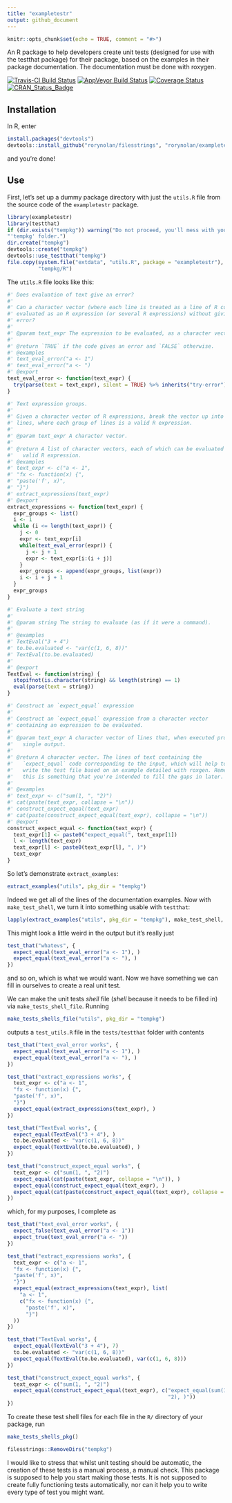 ```yaml
---
title: "exampletestr"
output: github_document
---
```


```r
knitr::opts_chunk$set(echo = TRUE, comment = "#>")
```

An R package to help developers create unit tests (designed for use with the testthat package) for their package, based on the examples in their package documentation. The documentation must be done with roxygen.

[![Travis-CI Build Status](https://travis-ci.org/rorynolan/exampletestr.svg?branch=master)](https://travis-ci.org/rorynolan/exampletestr)
[![AppVeyor Build Status](https://ci.appveyor.com/api/projects/status/github/rorynolan/exampletestr?branch=master&svg=true)](https://ci.appveyor.com/project/rorynolan/exampletestr)
[![Coverage Status](https://img.shields.io/codecov/c/github/rorynolan/exampletestr/master.svg)](https://codecov.io/github/rorynolan/exampletestr?branch=master)
[![CRAN_Status_Badge](http://www.r-pkg.org/badges/version/exampletestr)](https://cran.r-project.org/package=exampletestr)

## Installation
In R, enter
```r
install.packages("devtools")
devtools::install_github("rorynolan/filesstrings", "rorynolan/exampletestr")
```
and you're done!

## Use
First, let's set up a dummy package directory with just the `utils.R` file from the source code of the `exampletestr` package.
```r
library(exampletestr)
library(testthat)
if (dir.exists("tempkg")) warning("Do not proceed, you'll mess with your ",
"'tempkg' folder.")
dir.create("tempkg")
devtools::create("tempkg")
devtools::use_testthat("tempkg")
file.copy(system.file("extdata", "utils.R", package = "exampletestr"), 
          "tempkg/R")
```

The `utils.R` file looks like this:
```r
#' Does evaluation of text give an error?
#'
#' Can a character vector (where each line is treated as a line of R code) be
#' evaluated as an R expression (or several R expressions) without giving an
#' error?
#'
#' @param text_expr The expression to be evaluated, as a character vector.
#'
#' @return `TRUE` if the code gives an error and `FALSE` otherwise.
#' @examples
#' text_eval_error("a <- 1")
#' text_eval_error("a <- ")
#' @export
text_eval_error <- function(text_expr) {
  try(parse(text = text_expr), silent = TRUE) %>% inherits("try-error")
}

#' Text expression groups.
#'
#' Given a character vector of R expressions, break the vector up into groups of
#' lines, where each group of lines is a valid R expression.
#'
#' @param text_expr A character vector.
#'
#' @return A list of character vectors, each of which can be evaluated as a
#'   valid R expression.
#' @examples
#' text_expr <- c("a <- 1",
#' "fx <- function(x) {",
#' "paste('f', x)",
#' "}")
#' extract_expressions(text_expr)
#' @export
extract_expressions <- function(text_expr) {
  expr_groups <- list()
  i <- 1
  while (i <= length(text_expr)) {
    j <- 0
    expr <- text_expr[i]
    while(text_eval_error(expr)) {
      j <- j + 1
      expr <- text_expr[i:(i + j)]
    }
    expr_groups <- append(expr_groups, list(expr))
    i <- i + j + 1
  }
  expr_groups
}

#' Evaluate a text string
#'
#' @param string The string to evaluate (as if it were a command).
#'
#' @examples
#' TextEval("3 + 4")
#' to.be.evaluated <- "var(c(1, 6, 8))"
#' TextEval(to.be.evaluated)
#'
#' @export
TextEval <- function(string) {
  stopifnot(is.character(string) && length(string) == 1)
  eval(parse(text = string))
}

#' Construct an `expect_equal` expression
#'
#' Construct an `expect_equal` expression from a character vector
#' containing an expression to be evaluated.
#'
#' @param text_expr A character vector of lines that, when executed produce a
#'   single output.
#'
#' @return A character vector. The lines of text containing the
#'   `expect_equal` code corresponding to the input, which will help to
#'   write the test file based on an example detailed with roxgen. Remember that
#'   this is something that you're intended to fill the gaps in later.
#'
#' @examples
#' text_expr <- c("sum(1, ", "2)")
#' cat(paste(text_expr, collapse = "\n"))
#' construct_expect_equal(text_expr)
#' cat(paste(construct_expect_equal(text_expr), collapse = "\n"))
#' @export
construct_expect_equal <- function(text_expr) {
  text_expr[1] <- paste0("expect_equal(", text_expr[1])
  l <- length(text_expr)
  text_expr[l] <- paste0(text_expr[l], ", )")
  text_expr
}
```
So let's demonstrate `extract_examples`:
```r
extract_examples("utils", pkg_dir = "tempkg")
```

Indeed we get all of the lines of the documentation examples. Now with `make_test_shell`, we turn it into something usable with `testthat`:
```r
lapply(extract_examples("utils", pkg_dir = "tempkg"), make_test_shell, "whatevs")
```
This might look a little weird in the output but it's really just 
```r
test_that("whatevs", {
  expect_equal(text_eval_error("a <- 1"), )
  expect_equal(text_eval_error("a <- "), )
})
```
and so on, which is what we would want. Now we have something we can fill in ourselves to create a real unit test.

We can make the unit tests _shell_ file (_shell_ because it needs to be filled in) via `make_tests_shell_file`. Running 
```r
make_tests_shells_file("utils", pkg_dir = "tempkg")
```
outputs a `test_utils.R` file in the `tests/testthat` folder with contents
```r
test_that("text_eval_error works", {
  expect_equal(text_eval_error("a <- 1"), )
  expect_equal(text_eval_error("a <- "), )
})

test_that("extract_expressions works", {
  text_expr <- c("a <- 1",
  "fx <- function(x) {",
  "paste('f', x)",
  "}")
  expect_equal(extract_expressions(text_expr), )
})

test_that("TextEval works", {
  expect_equal(TextEval("3 + 4"), )
  to.be.evaluated <- "var(c(1, 6, 8))"
  expect_equal(TextEval(to.be.evaluated), )
})

test_that("construct_expect_equal works", {
  text_expr <- c("sum(1, ", "2)")
  expect_equal(cat(paste(text_expr, collapse = "\n")), )
  expect_equal(construct_expect_equal(text_expr), )
  expect_equal(cat(paste(construct_expect_equal(text_expr), collapse = "\n")), )
})
```
which, for my purposes, I complete as
```r
test_that("text_eval_error works", {
  expect_false(text_eval_error("a <- 1"))
  expect_true(text_eval_error("a <- "))
})

test_that("extract_expressions works", {
  text_expr <- c("a <- 1",
  "fx <- function(x) {",
  "paste('f', x)",
  "}")
  expect_equal(extract_expressions(text_expr), list(
    "a <- 1",
    c("fx <- function(x) {",
      "paste('f', x)",
      "}")
  ))
})

test_that("TextEval works", {
  expect_equal(TextEval("3 + 4"), 7)
  to.be.evaluated <- "var(c(1, 6, 8))"
  expect_equal(TextEval(to.be.evaluated), var(c(1, 6, 8)))
})

test_that("construct_expect_equal works", {
  text_expr <- c("sum(1, ", "2)")
  expect_equal(construct_expect_equal(text_expr), c("expect_equal(sum(1, ",
                                                    "2), )"))
})
```

To create these test shell files for each file in the `R/` directory of your package, run 
```r
make_tests_shells_pkg()
```


```r
filesstrings::RemoveDirs("tempkg")
```

I would like to stress that whilst unit testing should be automatic, the creation of these tests is a manual process, a manual check. This package is supposed to help you start making those tests. It is not supposed to create fully functioning tests automatically, nor can it help you to write every type of test you might want.
